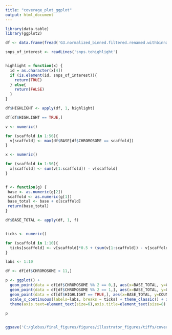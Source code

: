 ```yaml
---
title: "coverage_plot_ggplot"
output: html_document
---
```


```r
library(data.table)
library(ggplot2)

```

```r
df <- data.frame(fread('G3.normalized_binned.filtered.renamed.withbinnames.table'))

snps_of_interest <- readLines('snps.tohighlight')


highlight = function(x) {
  id = as.character(x[4])
  if (is.element(id, snps_of_interest)){
    return(TRUE)
  } else{
    return(FALSE)
  }
}

df$HIGHLIGHT <- apply(df, 1, highlight)

df[df$HIGHLIGHT == TRUE,]

```

```r

v <- numeric()

for (scaffold in 1:56){
  v[scaffold] <- max(df$BASE[df$CHROMOSOME == scaffold])
}

x <- numeric()

for (scaffold in 1:56){
  x[scaffold] <- sum(v[1:scaffold]) - v[scaffold]
}


f <- function(g) {
 base <- as.numeric(g[2])
 scaffold <- as.numeric(g[1])
 base_total <- base + x[scaffold]
 return(base_total)
}

df$BASE_TOTAL <- apply(df, 1, f)



```

```r
ticks <- numeric()

for (scaffold in 1:10){
  ticks[scaffold] <- v[scaffold]*0.5 + (sum(v[1:scaffold]) - v[scaffold])
}

labs <- 1:10

df <- df[df$CHROMOSOME < 11,]

p <- ggplot() + 
  geom_point(data = df[df$CHROMOSOME %% 2 == 0,], aes(x=BASE_TOTAL, y=COUNT), size = 0.1) +
  geom_point(data = df[df$CHROMOSOME %% 2 == 1,], aes(x=BASE_TOTAL, y=COUNT), color = 'grey', size = 0.1) +
  geom_point(data = df[df$HIGHLIGHT == TRUE,], aes(x=BASE_TOTAL, y=COUNT), color = 'green', size = 0.1) +
  scale_x_continuous(labels=labs, breaks = ticks) + theme_classic() + xlab('Scaffold') + ylab('Normalized junction \nsplit read count')+
  theme(axis.text=element_text(size=6),axis.title=element_text(size=8) , legend.title=element_text(size=8), legend.position = 'bottom', legend.text=element_text(size=6))
  
p


ggsave('C:/globus/final_figures/figures/illustrator_figures/tiffs/coverage_plot_ggplot.tiff', width=6.5, height=2, device = 'tiff', dpi = 1000)

```

